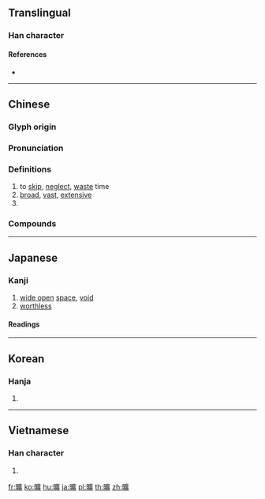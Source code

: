 {{character info/new}}
{{also|旷|昿}}

==Translingual==
{{Han simplified forms|曠|昿|旷|ex=y}}

===Han character===
{{Han char|rn=72|rad=日|as=15|sn=19|four=60086|canj=AITC|ids=⿰日廣}}

====References====
* {{Han ref|kx=0501.240|dkj=14245|dj=0871.330|hdz=21539.170|uh=66E0|ud=26336|bh=C36D|bd=50029}}

----

==Chinese==
{{zh-forms|s=旷|alt=昿:calligraphic variant}}
{{zh-wp|zh:曠姓}}

===Glyph origin===
{{Han etym}}

===Pronunciation===
{{zh-pron
|m=kuàng
|c=kwong3
|h=pfs=
|md=
|mn=khòng/qz,tw:khǹg
|mn_note=khòng - literary; khǹg - vernacular
|w=
|mc=y
|oc=y
|cat=
}}

===Definitions===
{{zh-hanzi}}

# to [[skip]], [[neglect]], [[waste]] time
# [[broad]], [[vast]], [[extensive]] {{gloss|''but also'' [[void]] and [[empty]]}}
# {{surname|lang=zh}}

===Compounds===
{{zh-der|空曠|曠課|曠職|心曠神怡}}

----

==Japanese==
{{ja-kanji forms|昿|曠}}

===Kanji===
{{ja-kanji|grade=|rs=日15|style=ky|shin=昿}}

# [[wide open]] [[space]], [[void]]
# [[worthless]]

====Readings====
{{ja-readings
|goon=[[こう]] (kō), {{qualifier|historical}} [[くわう]] (kwau)
|kanon=[[こう]] (kō), {{qualifier|historical}} [[くわう]] (kwau)
|kun={{qualifier|rare}} [[あら]] (ara), {{qualifier|rare}} [[むなしい|むな.しい]] (muna.shii), {{qualifier|rare}} [[ひろい|ひろ.い]] (hiro.i)
}}

----

==Korean==

===Hanja===
{{ko-hanja|hangeul=광|eumhun=|rv=gwang|mr=kwang|y=kwang}}

# {{defn|lang=ko|sort=日15}}

----

==Vietnamese==

===Han character===
{{vi-hantu|[[khoảng]], [[khoáng]], [[quãng]], [[thoáng]]|rs=日15}}

# {{defn|lang=vi|sort=日15}}

[[fr:曠]]
[[ko:曠]]
[[hu:曠]]
[[ja:曠]]
[[pl:曠]]
[[th:曠]]
[[zh:曠]]